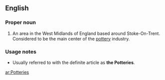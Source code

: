 ==English==
{{see|potteries}}
===Proper noun===
{{en-proper noun}}

# An area in the West Midlands of England based around Stoke-On-Trent. Considered to be the main center of the [[pottery]] industry.

===Usage notes===
* Usually referred to with the definite article as '''the Potteries'''.

[[ar:Potteries]]